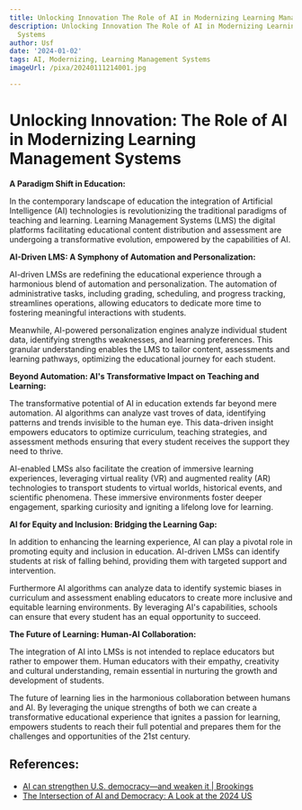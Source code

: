 ```yaml
---
title: Unlocking Innovation The Role of AI in Modernizing Learning Management Systems
description: Unlocking Innovation The Role of AI in Modernizing Learning Management
  Systems
author: Usf
date: '2024-01-02'
tags: AI, Modernizing, Learning Management Systems
imageUrl: /pixa/20240111214001.jpg

---
```

# Unlocking Innovation: The Role of AI in  Modernizing Learning Management Systems

**A Paradigm Shift in Education:**

In the contemporary landscape of  education the integration of Artificial Intelligence (AI) technologies is revolutionizing the traditional paradigms of teaching and learning. Learning Management  Systems (LMS) the digital platforms facilitating educational content distribution and assessment are undergoing a transformative evolution, empowered by the capabilities  of AI.

**AI-Driven  LMS:  A Symphony of Automation and Personalization:**

AI-driven LMSs are redefining the educational experience through a harmonious blend of automation and personalization. The automation of  administrative tasks, including grading,  scheduling,  and progress tracking, streamlines operations, allowing educators to dedicate more time  to fostering meaningful interactions with students.

Meanwhile, AI-powered personalization engines analyze individual student data, identifying strengths weaknesses, and learning preferences.  This granular understanding enables the LMS to tailor content,  assessments and learning pathways,  optimizing the educational  journey for each student.

**Beyond Automation: AI's  Transformative Impact on Teaching and Learning:**

The transformative potential of AI in education extends  far beyond mere automation. AI algorithms can analyze vast troves of data, identifying patterns and trends  invisible to  the human eye. This data-driven insight empowers educators  to optimize  curriculum, teaching strategies, and  assessment methods ensuring that every student receives the  support they  need to thrive.

AI-enabled LMSs also facilitate the creation of  immersive learning experiences, leveraging virtual  reality (VR) and  augmented reality (AR) technologies to  transport students to virtual worlds, historical events, and scientific phenomena. These immersive environments foster deeper engagement, sparking  curiosity and  igniting a lifelong love for learning.

**AI for Equity and Inclusion: Bridging the Learning Gap:**

In addition to enhancing the learning experience, AI can play a pivotal role  in promoting equity  and inclusion in education. AI-driven LMSs can identify students at  risk of  falling behind, providing them with targeted support and intervention.

Furthermore AI algorithms can analyze data to identify systemic biases in curriculum and assessment  enabling educators to create more inclusive  and equitable learning environments. By leveraging AI's  capabilities, schools can ensure that every student has an equal  opportunity to succeed.

**The Future of Learning: Human-AI Collaboration:**

The integration of AI into LMSs is not intended to replace educators but rather  to empower them. Human educators with their empathy, creativity  and cultural understanding, remain essential in nurturing the growth and  development of students.

The future of learning lies in the harmonious collaboration between humans and AI. By leveraging the unique strengths of both we can create a transformative educational experience that ignites a passion for learning, empowers students to reach their full potential and prepares them for the challenges and opportunities of the 21st  century.

## References:
- [AI can strengthen U.S. democracy—and weaken it | Brookings](https://www.brookings.edu/articles/ai-can-strengthen-u-s-democracy-and-weaken-it/)
- [The Intersection of AI and Democracy: A Look at the 2024 US](https://www.linkedin.com/pulse/intersection-ai-democracy-look-2024-us-elections-a3logic)
